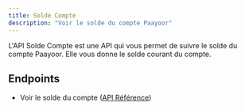 ```yaml
---
title: Solde Compte
description: "Voir le solde du compte Paayoor"
---
```


L'API Solde Compte est une API qui vous permet de suivre le solde du compte Paayoor. 
Elle vous donne le solde courant du compte.

## Endpoints

- Voir le solde du compte ([API Référence](/api-reference/endpoint/get-balance))

